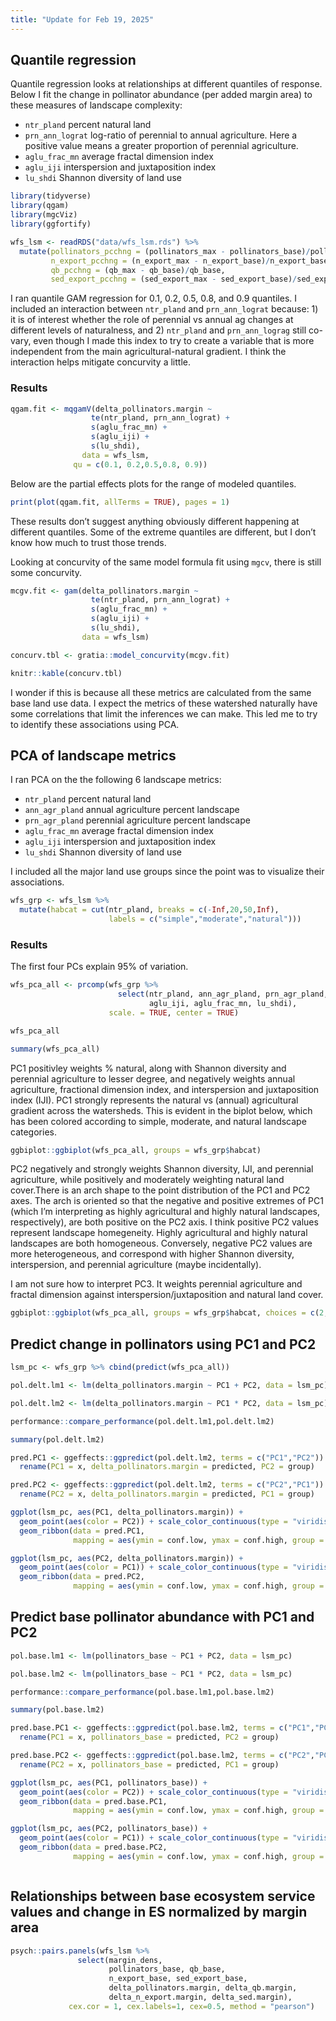 ```yaml
---
title: "Update for Feb 19, 2025"
---
```


## Quantile regression

Quantile regression looks at relationships at different quantiles of response. Below I fit the change in pollinator abundance (per added margin area) to these measures of landscape complexity:

- `ntr_pland` percent natural land
- `prn_ann_lograt` log-ratio of perennial to annual agriculture. Here a positive value means a greater proportion of perennial agriculture.
- `aglu_frac_mn` average fractal dimension index
- `aglu_iji` interspersion and juxtaposition index
- `lu_shdi` Shannon diversity of land use

```r
library(tidyverse)
library(qgam)
library(mgcViz)
library(ggfortify)

wfs_lsm <- readRDS("data/wfs_lsm.rds") %>%
  mutate(pollinators_pcchng = (pollinators_max - pollinators_base)/pollinators_base,
         n_export_pcchng = (n_export_max - n_export_base)/n_export_base,
         qb_pcchng = (qb_max - qb_base)/qb_base,
         sed_export_pcchng = (sed_export_max - sed_export_base)/sed_export_base,)

```


I ran quantile GAM regression for 0.1, 0.2, 0.5, 0.8, and 0.9 quantiles. I included an interaction between `ntr_pland` and `prn_ann_lograt` because: 1) it is of interest whether the role of perennial vs annual ag changes at different levels of naturalness, and 2) `ntr_pland` and `prn_ann_lograg` still co-vary, even though I made this index to try to create a variable that is more independent from the main agricultural-natural gradient. I think the interaction helps mitigate concurvity a little.

### Results

```r
qgam.fit <- mqgamV(delta_pollinators.margin ~
                  te(ntr_pland, prn_ann_lograt) +
                  s(aglu_frac_mn) +
                  s(aglu_iji) +
                  s(lu_shdi),
                data = wfs_lsm,
              qu = c(0.1, 0.2,0.5,0.8, 0.9))

```

Below are the partial effects plots for the range of modeled quantiles.

```r
print(plot(qgam.fit, allTerms = TRUE), pages = 1)
```

These results don't suggest anything obviously different happening at different quantiles. Some of the extreme quantiles are different, but I don't know how much to trust those trends.

Looking at concurvity of the same model formula fit using `mgcv`, there is still some concurvity.

```r

mcgv.fit <- gam(delta_pollinators.margin ~
                  te(ntr_pland, prn_ann_lograt) +
                  s(aglu_frac_mn) +
                  s(aglu_iji) +
                  s(lu_shdi),
                data = wfs_lsm)

concurv.tbl <- gratia::model_concurvity(mcgv.fit)

knitr::kable(concurv.tbl)

```

I wonder if this is because all these metrics are calculated from the same base land use data. I expect the metrics of these watershed naturally have some correlations that limit the inferences we can make. This led me to try to identify these associations using PCA.

## PCA of landscape metrics

I ran PCA on the the following 6 landscape metrics:

- `ntr_pland` percent natural land
- `ann_agr_pland` annual agriculture percent landscape
- `prn_agr_pland` perennial agriculture percent landscape
- `aglu_frac_mn` average fractal dimension index
- `aglu_iji` interspersion and juxtaposition index
- `lu_shdi` Shannon diversity of land use

I included all the major land use groups since the point was to visualize their associations.

```r

wfs_grp <- wfs_lsm %>%
  mutate(habcat = cut(ntr_pland, breaks = c(-Inf,20,50,Inf),
                      labels = c("simple","moderate","natural")))
```

### Results

The first four PCs explain 95% of variation.

```r

wfs_pca_all <- prcomp(wfs_grp %>%
                        select(ntr_pland, ann_agr_pland, prn_agr_pland, 
                               aglu_iji, aglu_frac_mn, lu_shdi),
                      scale. = TRUE, center = TRUE)

wfs_pca_all

summary(wfs_pca_all)

```
PC1 positivley weights % natural, along with Shannon diversity and perennial agriculture to lesser degree, and negatively weights annual agriculture, fractional dimension index, and interspersion and juxtaposition index (IJI). PC1 strongly represents the natural vs (annual) agricultural gradient across the watersheds. This is evident in the biplot below, which has been colored according to simple, moderate, and natural landscape categories.

```r

ggbiplot::ggbiplot(wfs_pca_all, groups = wfs_grp$habcat)

```

PC2 negatively and strongly weights Shannon diversity, IJI, and perennial agriculture, while positively and moderately weighting natural land cover.There is an arch shape to the point distribution of the PC1 and PC2 axes. The arch is oriented so that the negative and positive extremes of PC1 (which I'm interpreting as highly agricultural and highly natural landscapes, respectively), are both positive on the PC2 axis. I think positive PC2 values represent landscape homegeneity. Highly agricultural and highly natural landscapes are both homogeneous. Conversely, negative PC2 values are more heterogeneous, and correspond with higher Shannon diversity, interspersion, and perennial agriculture (maybe incidentally).

I am not sure how to interpret PC3. It weights perennial agriculture and fractal dimension against interspersion/juxtaposition and natural land cover.

```r

ggbiplot::ggbiplot(wfs_pca_all, groups = wfs_grp$habcat, choices = c(2,3))

```

## Predict change in pollinators using PC1 and PC2

```r

lsm_pc <- wfs_grp %>% cbind(predict(wfs_pca_all))

pol.delt.lm1 <- lm(delta_pollinators.margin ~ PC1 + PC2, data = lsm_pc)

pol.delt.lm2 <- lm(delta_pollinators.margin ~ PC1 * PC2, data = lsm_pc)

performance::compare_performance(pol.delt.lm1,pol.delt.lm2)

summary(pol.delt.lm2)

```


```r

pred.PC1 <- ggeffects::ggpredict(pol.delt.lm2, terms = c("PC1","PC2")) %>%
  rename(PC1 = x, delta_pollinators.margin = predicted, PC2 = group)

pred.PC2 <- ggeffects::ggpredict(pol.delt.lm2, terms = c("PC2","PC1")) %>%
  rename(PC2 = x, delta_pollinators.margin = predicted, PC1 = group)

ggplot(lsm_pc, aes(PC1, delta_pollinators.margin)) + 
  geom_point(aes(color = PC2)) + scale_color_continuous(type = "viridis") + 
  geom_ribbon(data = pred.PC1, 
              mapping = aes(ymin = conf.low, ymax = conf.high, group = PC2, fill = PC2), alpha = 0.2) + egg::theme_article()

ggplot(lsm_pc, aes(PC2, delta_pollinators.margin)) + 
  geom_point(aes(color = PC1)) + scale_color_continuous(type = "viridis") + 
  geom_ribbon(data = pred.PC2, 
              mapping = aes(ymin = conf.low, ymax = conf.high, group = PC1, fill = PC1), alpha = 0.2) + egg::theme_article()


```

## Predict base pollinator abundance with PC1 and PC2

```r

pol.base.lm1 <- lm(pollinators_base ~ PC1 + PC2, data = lsm_pc)

pol.base.lm2 <- lm(pollinators_base ~ PC1 * PC2, data = lsm_pc)

performance::compare_performance(pol.base.lm1,pol.base.lm2)

summary(pol.base.lm2)

```

```r

pred.base.PC1 <- ggeffects::ggpredict(pol.base.lm2, terms = c("PC1","PC2")) %>%
  rename(PC1 = x, pollinators_base = predicted, PC2 = group)

pred.base.PC2 <- ggeffects::ggpredict(pol.base.lm2, terms = c("PC2","PC1")) %>%
  rename(PC2 = x, pollinators_base = predicted, PC1 = group)

ggplot(lsm_pc, aes(PC1, pollinators_base)) + 
  geom_point(aes(color = PC2)) + scale_color_continuous(type = "viridis") + 
  geom_ribbon(data = pred.base.PC1, 
              mapping = aes(ymin = conf.low, ymax = conf.high, group = PC2, fill = PC2), alpha = 0.2) + egg::theme_article()

ggplot(lsm_pc, aes(PC2, pollinators_base)) + 
  geom_point(aes(color = PC1)) + scale_color_continuous(type = "viridis") + 
  geom_ribbon(data = pred.base.PC2, 
              mapping = aes(ymin = conf.low, ymax = conf.high, group = PC1, fill = PC1), alpha = 0.2) + egg::theme_article()



```

## Relationships between base ecosystem service values and change in ES normalized by margin area

```r

psych::pairs.panels(wfs_lsm %>% 
               select(margin_dens,
                      pollinators_base, qb_base, 
                      n_export_base, sed_export_base,
                      delta_pollinators.margin, delta_qb.margin,
                      delta_n_export.margin, delta_sed.margin),
             cex.cor = 1, cex.labels=1, cex=0.5, method = "pearson")

```